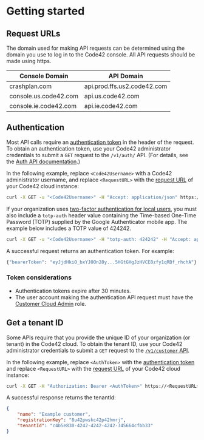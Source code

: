 # Getting started

## Request URLs

The domain used for making API requests can be determined using the domain you use to log in to the Code42 console. All API requests should be made using https.

| Console Domain         | API Domain                  |
| ---------------------- | --------------------------- |
| crashplan.com          | api.prod.ffs.us2.code42.com |
| console.us.code42.com  | api.us.code42.com           |
| console.ie.code42.com  | api.ie.code42.com           |

## Authentication

Most API calls require an [authentication token](https://support.code42.com/Administrator/Cloud/Monitoring_and_managing/Code42_API_resources/Code42_API_authentication_methods#Use_token_authentication) in the header of the request. To obtain an authentication token, use your Code42 administrator credentials to submit a `GET` request to the `/v1/auth/` API. (For details, see the [Auth API documentation](/api/#tag/Auth).)

In the following example, replace `<Code42Username>` with a Code42 administrator username, and replace `<RequestURL>` with the [request URL](/api/#section/Getting-started/Request-URLs) of your Code42 cloud instance:

```bash
curl -X GET -u "<Code42Username>" -H "Accept: application/json" https://<RequestURL>/v1/auth/
```

If your organization uses [two-factor authentication for local users](https://support.code42.com/Administrator/Cloud/Configuring/Two-factor_authentication_for_local_users), you must also include a `totp-auth` header value containing the Time-based One-Time Password (TOTP) supplied by the Google Authenticator mobile app. The example below includes a TOTP value of 424242.

```bash
curl -X GET -u "<Code42Username>" -H "totp-auth: 424242" -H "Accept: application/json" https://<RequestURL>/v1/auth/
```

A successful request returns an authentication token. For example:

```bash
{"bearerToken": "eyJjdHkiO_bxYJOOn28y...5HGtGHgJzHVCE8zfy1qRBf_rhchA"}
```

### Token considerations

* Authentication tokens expire after 30 minutes.
* The user account making the authentication API request must have the [Customer Cloud Admin](https://support.code42.com/Administrator/Cloud/Monitoring_and_managing/Roles_reference#Customer_Cloud_Admin) role.

## Get a tenant ID

Some APIs require that you provide the unique ID of your organization (or tenant) in the Code42 cloud. To obtain the tenant ID, use your Code42 administrator credentials to submit a `GET` request to the [`/v1/customer` API](/api/#tag/Customer).

In the following example, replace `<AuthToken>` with the [authentication token](#authentication) and replace `<RequestURL>` with the [request URL](/api/#section/Getting-started/Request-URLs) of your Code42 cloud instance:

```bash
curl -X GET -H "Authorization: Bearer <AuthToken>" https://<RequestURL>/v1/customer
```

A successful response returns the tenantId:

```json
{
    "name": "Example customer",
    "registrationKey": "8u42pwskc42p42hmrj",
    "tenantId": "c4b5e830-4242-4242-4242-345664cfbb33"
}
```
